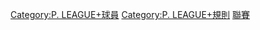 {{catexp|符合P. LEAGUE+賽務章程當中[[P._LEAGUE+外籍球員|外籍球員（洋將）]]資格定義的球員}}

[[Category:P._LEAGUE+球員|Category:P. LEAGUE+球員]]
[[Category:P._LEAGUE+規則|Category:P. LEAGUE+規則]]
[[Category:台灣外籍籃球運動員|聯賽]]